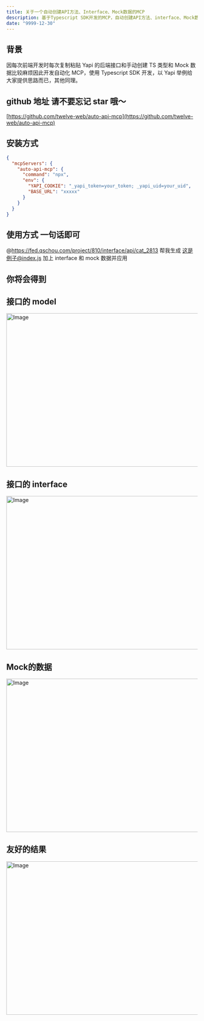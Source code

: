```yaml
---
title: 关于一个自动创建API方法、Interface、Mock数据的MCP
description: 基于Typescript SDK开发的MCP，自动创建API方法、interface、Mock数据，并提供给前端使用，工作效率至少提升15%
date: "9999-12-30"
---
```


## 背景

因每次前端开发时每次复制粘贴 Yapi 的后端接口和手动创建 TS 类型和 Mock 数据比较麻烦因此开发自动化 MCP，使用 Typescript SDK 开发，以 Yapi 举例给大家提供思路而已，其他同理。

## github 地址 请不要忘记 star 哦～

[https://github.com/twelve-web/auto-api-mcp](https://github.com/twelve-web/auto-api-mcp)

## 安装方式

```json
{
  "mcpServers": {
    "auto-api-mcp": {
      "command": "npx",
      "env": {
        "YAPI_COOKIE": "_yapi_token=your_token; _yapi_uid=your_uid",
        "BASE_URL": "xxxxx"
      }
    }
  }
}
```

## 使用方式 一句话即可

@https://fed.qschou.com/project/810/interface/api/cat_2813 帮我生成 这是例子@index.js 加上 interface 和 mock 数据并应用

## 你将会得到

## 接口的 model

<Image
  src="http://static.markweb.top/static/auto-api-mcp-0.jpg"
  width="718"
  height="404"
  alt="Image"
/>
## 接口的 interface
<Image
  src="http://static.markweb.top/static/auto-api-mcp-1.jpg"
  width="718"
  height="404"
  alt="Image"
/>
## Mock的数据
<Image
  src="http://static.markweb.top/static/auto-api-mcp-2.jpg"
  width="718"
  height="404"
  alt="Image"
/>
## 友好的结果
<Image
  src="http://static.markweb.top/static/auto-api-mcp-3.jpg"
  width="718"
  height="404"
  alt="Image"
/>
